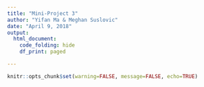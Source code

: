 ```yaml
---
title: "Mini-Project 3"
author: "Yifan Ma & Meghan Suslovic"
date: "April 9, 2018"
output: 
  html_document:
    code_folding: hide
    df_print: paged 

---
```


```r
knitr::opts_chunk$set(warning=FALSE, message=FALSE, echo=TRUE)
```
